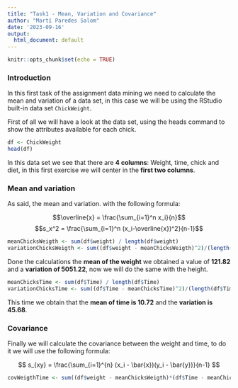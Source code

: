 ---
title: "Task1 - Mean, Variation and Covariance"
author: "Martí Paredes Salom"
date: '2023-09-16'
output:
  html_document: default
---

```{r setup, include=FALSE}
knitr::opts_chunk$set(echo = TRUE)
```

### Introduction

In this first task of the assignment data mining we need to calculate the mean and variation of a data set, in this case we will be using the RStudio built-in data set `ChickWeight`.

First of all we will have a look at the data set, using the heads command to show the attributes available for each chick.

```{r}
df <- ChickWeight
head(df)
```

In this data set we see that there are **4 columns**: Weight, time, chick and diet, in this first exercise we will center in the **first two columns**.

### Mean and variation

As said, the mean and variation. with the following formula:

$$\overline{x} = \frac{\sum_{i=1}^n x_i}{n}$$ $$s_x^2 = \frac{\sum_{i=1}^n (x_i-\overline{x})^2}{n-1}$$

```{r}
meanChicksWeigth <- sum(df$weight) / length(df$weight) 
variationChicksWeigth <- sum((df$weight - meanChicksWeigth)^2)/(length(df$weight) -1)
```

Done the calculations the **mean of the weight** we obtained a value of **121.82** and a **variation of 5051.22**, now we will do the same with the height.

```{r}
meanChicksTime <- sum(df$Time) / length(df$Time) 
variationChicksTime <- sum((df$Time - meanChicksTime)^2)/(length(df$Time) -1)
```

This time we obtain that the **mean of time is 10.72** and the **variation is 45.68**.

### Covariance

Finally we will calculate the covariance between the weight and time, to do it we will use the following formula:

$$ s_{xy} = \frac{\sum_{i=1}^{n} (x_i - \bar{x})(y_i - \bar{y})}{n-1} $$

```{r}
covWeigthTime <- sum((df$weight - meanChicksWeigth)*(df$Time - meanChicksTime)) / (length(df$weight) - 1)
```

<!-- We obtained a **covariance of 401.39**, a positive covariance indicates that as the weight of the chicks increases, the 'Time' it takes for them to reach a certain growth stage also tends to increase. In other words, there is a positive linear relationship between 'weight' and 'Time,' suggesting that heavier chicks generally take more time to reach the specified growth stage.  -->
